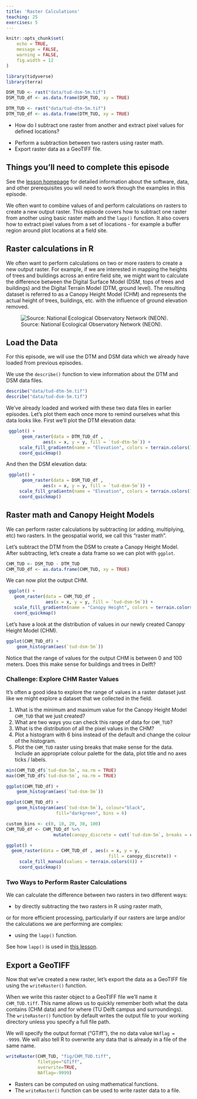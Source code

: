 ```yaml
---
title: 'Raster Calculations'
teaching: 25
exercises: 5
---
```


```r
knitr::opts_chunk$set(
	echo = TRUE,
	message = FALSE,
	warning = FALSE,
	fig.width = 12
)

library(tidyverse)
library(terra)

DSM_TUD <- rast("data/tud-dsm-5m.tif")
DSM_TUD_df <- as.data.frame(DSM_TUD, xy = TRUE)

DTM_TUD <- rast("data/tud-dtm-5m.tif")
DTM_TUD_df <- as.data.frame(DTM_TUD, xy = TRUE)
```

:::::::::::::::::::::::::::::::::::::: questions 

- How do I subtract one raster from another and extract pixel values for defined locations?

::::::::::::::::::::::::::::::::::::::::::::::::

::::::::::::::::::::::::::::::::::::: objectives

- Perform a subtraction between two rasters using raster math.
- Export raster data as a GeoTIFF file.

::::::::::::::::::::::::::::::::::::::::::::::::

::: prereq

# Things you'll need to complete this episode

See the [lesson homepage]() for detailed information about the software, data, and other prerequisites you will need to work through the examples in this episode.

<!-- This lesson uses the `terra` package in particular. If you have not installed it yet, do so by running `install.packages("terra")` before loading it with `library(terra)`. -->

:::

We often want to combine values of and perform calculations on rasters to create a new output raster. This episode covers how to subtract one raster from another using basic raster math and the `lapp()` function. It also covers how to extract pixel values from a set of locations - for example a buffer region around plot locations at a field site.


## Raster calculations in R

We often want to perform calculations on two or more rasters to create a new output raster. For example, if we are interested in mapping the heights of trees and buildings across an entire field site, we might want to calculate the difference between the Digital Surface Model (DSM, tops of trees and buildings) and the Digital Terrain Model (DTM, ground level). The resulting dataset is referred to as a Canopy Height Model (CHM) and represents the actual height of trees, buildings, etc. with the influence of ground elevation removed.

![Source: National Ecological Observatory Network (NEON).](https://datacarpentry.org/r-raster-vector-geospatial/fig/dc-spatial-raster/lidarTree-height.png)

## Load the Data

For this episode, we will use the DTM and DSM data which we already have loaded from previous episodes.

We use the `describe()` function to view information about the DTM and DSM data files. 
```r
describe("data/tud-dtm-5m.tif")
describe("data/tud-dsm-5m.tif")
```

We’ve already loaded and worked with these two data files in earlier episodes. Let’s plot them each once more to remind ourselves what this data looks like. First we’ll plot the DTM elevation data:
```r
 ggplot() +
      geom_raster(data = DTM_TUD_df , 
              aes(x = x, y = y, fill = `tud-dtm-5m`)) +
     scale_fill_gradientn(name = "Elevation", colors = terrain.colors(10)) + 
     coord_quickmap()
```

And then the DSM elevation data:
```r
 ggplot() +
      geom_raster(data = DSM_TUD_df , 
              aes(x = x, y = y, fill = `tud-dsm-5m`)) +
     scale_fill_gradientn(name = "Elevation", colors = terrain.colors(10)) + 
     coord_quickmap()
```

## Raster math and Canopy Height Models

We can perform raster calculations by subtracting (or adding, multiplying, etc) two rasters. In the geospatial world, we call this “raster math”.

Let’s subtract the DTM from the DSM to create a Canopy Height Model. After subtracting, let’s create a data frame so we can plot with `ggplot`.


```r
CHM_TUD <- DSM_TUD - DTM_TUD
CHM_TUD_df <- as.data.frame(CHM_TUD, xy = TRUE)
```

We can now plot the output CHM.
```r
 ggplot() +
   geom_raster(data = CHM_TUD_df , 
               aes(x = x, y = y, fill = `tud-dsm-5m`)) + 
   scale_fill_gradientn(name = "Canopy Height", colors = terrain.colors(10)) + 
   coord_quickmap()
```

Let’s have a look at the distribution of values in our newly created Canopy Height Model (CHM).
```r
ggplot(CHM_TUD_df) +
    geom_histogram(aes(`tud-dsm-5m`))
```
Notice that the range of values for the output CHM is between 0 and 100 meters. Does this make sense for buildings and trees in Delft?

::: challenge

### Challenge: Explore CHM Raster Values

It’s often a good idea to explore the range of values in a raster dataset just like we might explore a dataset that we collected in the field.

1. What is the minimum and maximum value for the Canopy Height Model `CHM_TUD` that we just created?
2. What are two ways you can check this range of data for `CHM_TUD`?
3. What is the distribution of all the pixel values in the CHM?
4. Plot a histogram with 6 bins instead of the default and change the colour of the histogram.
5. Plot the `CHM_TUD` raster using breaks that make sense for the data. Include an appropriate colour palette for the data, plot title and no axes ticks / labels.

::: solution

```r
min(CHM_TUD_df$`tud-dsm-5m`, na.rm = TRUE)
max(CHM_TUD_df$`tud-dsm-5m`, na.rm = TRUE)

ggplot(CHM_TUD_df) +
    geom_histogram(aes(`tud-dsm-5m`))

ggplot(CHM_TUD_df) +
    geom_histogram(aes(`tud-dsm-5m`), colour="black", 
                   fill="darkgreen", bins = 6)

custom_bins <- c(0, 10, 20, 30, 100)
CHM_TUD_df <- CHM_TUD_df %>%
                  mutate(canopy_discrete = cut(`tud-dsm-5m`, breaks = custom_bins))

ggplot() +
  geom_raster(data = CHM_TUD_df , aes(x = x, y = y,
                                       fill = canopy_discrete)) + 
     scale_fill_manual(values = terrain.colors(4)) + 
     coord_quickmap()
```

:::

:::

::: callout

### Two Ways to Perform Raster Calculations

We can calculate the difference between two rasters in two different ways:

- by directly subtracting the two rasters in R using raster math,

or for more efficient processing, particularly if our rasters are large and/or the calculations we are performing are complex:

- using the `lapp()` function.

See how `lapp()` is used in [this lesson](https://datacarpentry.org/r-raster-vector-geospatial/instructor/04-raster-calculations-in-r.html#efficient-raster-calculations).

:::

## Export a GeoTIFF

Now that we’ve created a new raster, let’s export the data as a GeoTIFF file using the `writeRaster()` function.

When we write this raster object to a GeoTIFF file we’ll name it `CHM_TUD.tiff`. This name allows us to quickly remember both what the data contains (CHM data) and for where (TU Delft campus and surroundings). The `writeRaster()` function by default writes the output file to your working directory unless you specify a full file path.

We will specify the output format (“GTiff”), the no data value `NAflag = -9999`. We will also tell R to overwrite any data that is already in a file of the same name.
```r
writeRaster(CHM_TUD, "fig/CHM_TUD.tiff",
            filetype="GTiff",
            overwrite=TRUE,
            NAflag=-9999)
```

::::::::::::::::::::::::::::::::::::: keypoints 

- Rasters can be computed on using mathematical functions.
- The `writeRaster()` function can be used to write raster data to a file.

::::::::::::::::::::::::::::::::::::::::::::::::

